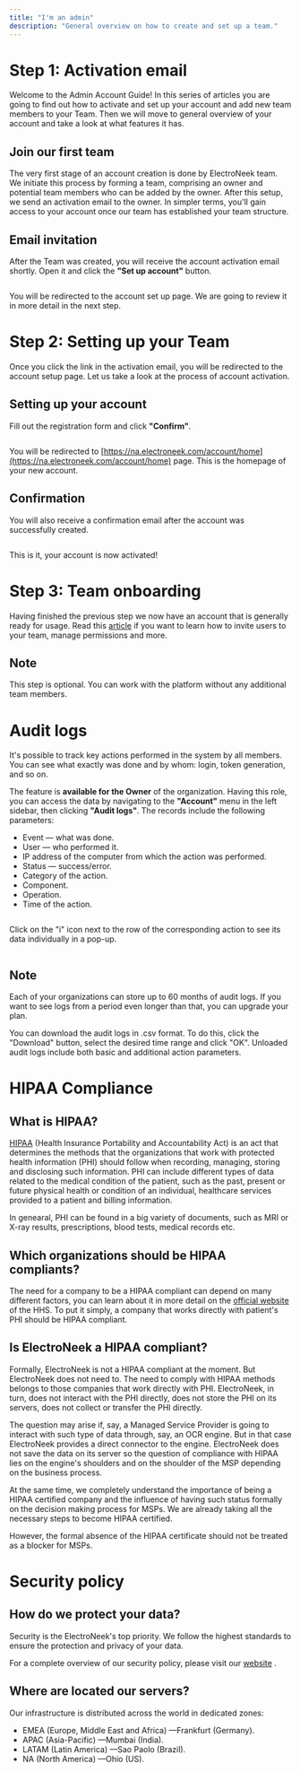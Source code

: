 ```yaml
---
title: "I'm an admin"
description: "General overview on how to create and set up a team."
---
```

# Step 1: Activation email

Welcome to the Admin Account Guide! In this series of articles you are going to find out how to activate and set up your account and add new team members to your Team. Then we will move to general overview of your account and take a look at what features it has.

## Join our first team

The very first stage of an account creation is done by ElectroNeek team. We initiate this process by forming a team, comprising an owner and potential team members who can be added by the owner. After this setup, we send an activation email to the owner. In simpler terms, you'll gain access to your account once our team has established your team structure.

## Email invitation

After the Team was created, you will receive the account activation email shortly. Open it and click the **"Set up account"** button.

<img className="block" src="images/files_readme_io/_db48963_image.png" alt="" />

You will be redirected to the account set up page. We are going to review it in more detail in the next step.

# Step 2: Setting up your Team

Once you click the link in the activation email, you will be redirected to the account setup page. Let us take a look at the process of account activation.

## Setting up your account

Fill out the registration form and click **"Confirm"**.

<img className="block" src="images/files_readme_io/_33e3dc5_image.png" alt="" />

You will be redirected to [https://na.electroneek.com/account/home](https://na.electroneek.com/account/home)
 page. This is the homepage of your new account.

## Confirmation

You will also receive a confirmation email after the account was successfully created.

<img className="block" src="images/files_readme_io/_921ffef_image.png" alt="" />

This is it, your account is now activated!

# Step 3: Team onboarding

Having finished the previous step we now have an account that is generally ready for usage. Read this [article](/docs/user-access-management)
 if you want to learn how to invite users to your team, manage permissions and more.

<Info>

## Note

This step is optional. You can work with the platform without any additional team members.

</Info>

# Audit logs

It's possible to track key actions performed in the system by all members. You can see what exactly was done and by whom: login, token generation, and so on.

The feature is **available for the Owner** of the organization. Having this role, you can access the data by navigating to the **"Account"** menu in the left sidebar, then clicking **"Audit logs"**. The records include the following parameters:

*   Event — what was done.
*   User — who performed it.
*   IP address of the computer from which the action was performed.
*   Status — success/error.
*   Category of the action.
*   Component.
*   Operation.
*   Time of the action.

<img className="block" src="images/files_readme_io/_d24789f_image.png" alt="" />

Click on the "i" icon next to the row of the corresponding action to see its data individually in a pop-up.

<img className="block" src="images/files_readme_io/_82bd6c7_image.png" alt="" /><Info>

## Note

Each of your organizations can store up to 60 months of audit logs. If you want to see logs from a period even longer than that, you can upgrade your plan.

</Info>

You can download the audit logs in .csv format. To do this, click the "Download" button, select the desired time range and click "OK". Unloaded audit logs include both basic and additional action parameters.

# HIPAA Compliance

## What is HIPAA?

[HIPAA](https://www.hhs.gov/hipaa/index.html)
 (Health Insurance Portability and Accountability Act) is an act that determines the methods that the organizations that work with protected health information (PHI) should follow when recording, managing, storing and disclosing such information. PHI can include different types of data related to the medical condition of the patient, such as the past, present or future physical health or condition of an individual, healthcare services provided to a patient and billing information.

In genearal, PHI can be found in a big variety of documents, such as MRI or X-ray results, prescriptions, blood tests, medical records etc.

## Which organizations should be HIPAA compliants?

The need for a company to be a HIPAA compliant can depend on many different factors, you can learn about it in more detail on the [official website](https://www.hhs.gov/hipaa/index.html)
 of the HHS. To put it simply, a company that works directly with patient's PHI should be HIPAA compliant.

## Is ElectroNeek a HIPAA compliant?

Formally, ElectroNeek is not a HIPAA compliant at the moment. But ElectroNeek does not need to. The need to comply with HIPAA methods belongs to those companies that work directly with PHI. ElectroNeek, in turn, does not interact with the PHI directly, does not store the PHI on its servers, does not collect or transfer the PHI directly.

The question may arise if, say, a Managed Service Provider is going to interact with such type of data through, say, an OCR engine. But in that case ElectroNeek provides a direct connector to the engine. ElectroNeek does not save the data on its server so the question of compliance with HIPAA lies on the engine's shoulders and on the shoulder of the MSP depending on the business process.

At the same time, we completely understand the importance of being a HIPAA certified company and the influence of having such status formally on the decision making process for MSPs. We are already taking all the necessary steps to become HIPAA certified.

However, the formal absence of the HIPAA certificate should not be treated as a blocker for MSPs.

# Security policy

## How do we protect your data?

Security is the ElectroNeek's top priority. We follow the highest standards to ensure the protection and privacy of your data.

For a complete overview of our security policy, please visit our [website](https://electroneek.com/security/)
.

## Where are located our servers?

Our infrastructure is distributed across the world in dedicated zones:

*   EMEA (Europe, Middle East and Africa) —Frankfurt (Germany).
*   APAC (Asia-Pacific) —Mumbai (India).
*   LATAM (Latin America) —Sao Paolo (Brazil).
*   NA (North America) —Ohio (US).

